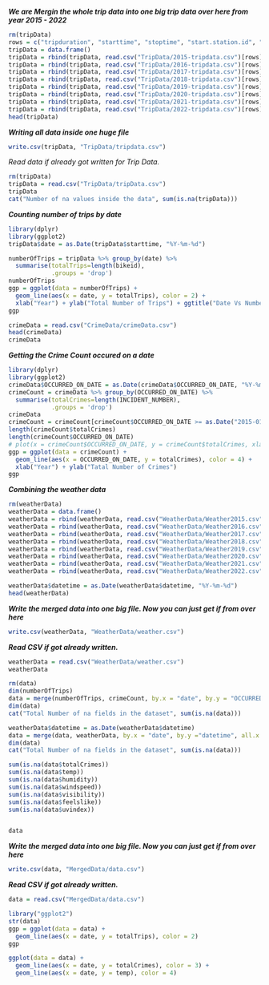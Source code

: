 ***We are Mergin the whole trip data into one big trip data over here from year 2015 - 2022***

```r
rm(tripData)
rows = c("tripduration", "starttime", "stoptime", "start.station.id", "start.station.name", "start.station.latitude", "start.station.longitude", "end.station.id", "end.station.name", "end.station.latitude", "end.station.longitude", "bikeid", "usertype")
tripData = data.frame()
tripData = rbind(tripData, read.csv("TripData/2015-tripdata.csv")[rows])
tripData = rbind(tripData, read.csv("TripData/2016-tripdata.csv")[rows])
tripData = rbind(tripData, read.csv("TripData/2017-tripdata.csv")[rows])
tripData = rbind(tripData, read.csv("TripData/2018-tripdata.csv")[rows])
tripData = rbind(tripData, read.csv("TripData/2019-tripdata.csv")[rows])
tripData = rbind(tripData, read.csv("TripData/2020-tripdata.csv")[rows])
tripData = rbind(tripData, read.csv("TripData/2021-tripdata.csv")[rows])
tripData = rbind(tripData, read.csv("TripData/2022-tripdata.csv")[rows])
head(tripData)
```

***Writing all data inside one huge file***

```r
write.csv(tripData, "TripData/tripdata.csv")
```

*Read data if already got written for Trip Data.*

```r
rm(tripData)
tripData = read.csv("TripData/tripData.csv")
tripData
cat("Number of na values inside the data", sum(is.na(tripData)))
```

***Counting number of trips by date***

```r
library(dplyr)
library(ggplot2)
tripData$date = as.Date(tripData$starttime, "%Y-%m-%d")

numberOfTrips = tripData %>% group_by(date) %>% 
  summarise(totalTrips=length(bikeid),
            .groups = 'drop')
numberOfTrips
ggp = ggplot(data = numberOfTrips) + 
  geom_line(aes(x = date, y = totalTrips), color = 2) + 
  xlab("Year") + ylab("Total Number of Trips") + ggtitle("Date Vs Number of Trips")
ggp
```

```r
crimeData = read.csv("CrimeData/crimeData.csv")
head(crimeData)
crimeData
```

***Getting the Crime Count occured on a date***
```r
library(dplyr)
library(ggplot2)
crimeData$OCCURRED_ON_DATE = as.Date(crimeData$OCCURRED_ON_DATE, "%Y-%m-%d")
crimeCount = crimeData %>% group_by(OCCURRED_ON_DATE) %>% 
  summarise(totalCrimes=length(INCIDENT_NUMBER),
            .groups = 'drop')
crimeData
crimeCount = crimeCount[crimeCount$OCCURRED_ON_DATE >= as.Date("2015-01-01") & crimeCount$OCCURRED_ON_DATE <= as.Date("2022-12-31"), ]
length(crimeCount$totalCrimes)
length(crimeCount$OCCURRED_ON_DATE)
# plot(x = crimeCount$OCCURRED_ON_DATE, y = crimeCount$totalCrimes, xlab = "Month of the Year", ylab = "Total Number of Crimes", type = "l", main = "Date Vs Number of Crimes")
ggp = ggplot(data = crimeCount) +
  geom_line(aes(x = OCCURRED_ON_DATE, y = totalCrimes), color = 4) +
  xlab("Year") + ylab("Tatal Number of Crimes")
ggp
```

***Combining the weather data***
```r
rm(weatherData)
weatherData = data.frame()
weatherData = rbind(weatherData, read.csv("WeatherData/Weather2015.csv"))
weatherData = rbind(weatherData, read.csv("WeatherData/Weather2016.csv"))
weatherData = rbind(weatherData, read.csv("WeatherData/Weather2017.csv"))
weatherData = rbind(weatherData, read.csv("WeatherData/Weather2018.csv"))
weatherData = rbind(weatherData, read.csv("WeatherData/Weather2019.csv"))
weatherData = rbind(weatherData, read.csv("WeatherData/Weather2020.csv"))
weatherData = rbind(weatherData, read.csv("WeatherData/Weather2021.csv"))
weatherData = rbind(weatherData, read.csv("WeatherData/Weather2022.csv"))

weatherData$datetime = as.Date(weatherData$datetime, "%Y-%m-%d")
head(weatherData)
```


***Write the merged data into one big file. Now you can just get if from over here***
```r
write.csv(weatherData, "WeatherData/weather.csv")
```

***Read CSV if got already written.***
```r
weatherData = read.csv("WeatherData/weather.csv")
weatherData
```

```r
rm(data)
dim(numberOfTrips)
data = merge(numberOfTrips, crimeCount, by.x = "date", by.y = "OCCURRED_ON_DATE")
dim(data)
cat("Total Number of na fields in the dataset", sum(is.na(data)))

weatherData$datetime = as.Date(weatherData$datetime)
data = merge(data, weatherData, by.x = "date", by.y ="datetime", all.x = TRUE)
dim(data)
cat("Total Number of na fields in the dataset", sum(is.na(data)))

sum(is.na(data$totalCrimes))
sum(is.na(data$temp))
sum(is.na(data$humidity))
sum(is.na(data$windspeed))
sum(is.na(data$visibility))
sum(is.na(data$feelslike))
sum(is.na(data$uvindex))


data
```

***Write the merged data into one big file. Now you can just get if from over here***
```r
write.csv(data, "MergedData/data.csv")
```

***Read CSV if got already written.***
```r
data = read.csv("MergedData/data.csv")
```

```r
library("ggplot2")
str(data)
ggp = ggplot(data = data) +
  geom_line(aes(x = date, y = totalTrips), color = 2)
ggp

ggplot(data = data) + 
  geom_line(aes(x = date, y = totalCrimes), color = 3) +
  geom_line(aes(x = date, y = temp), color = 4)
```
